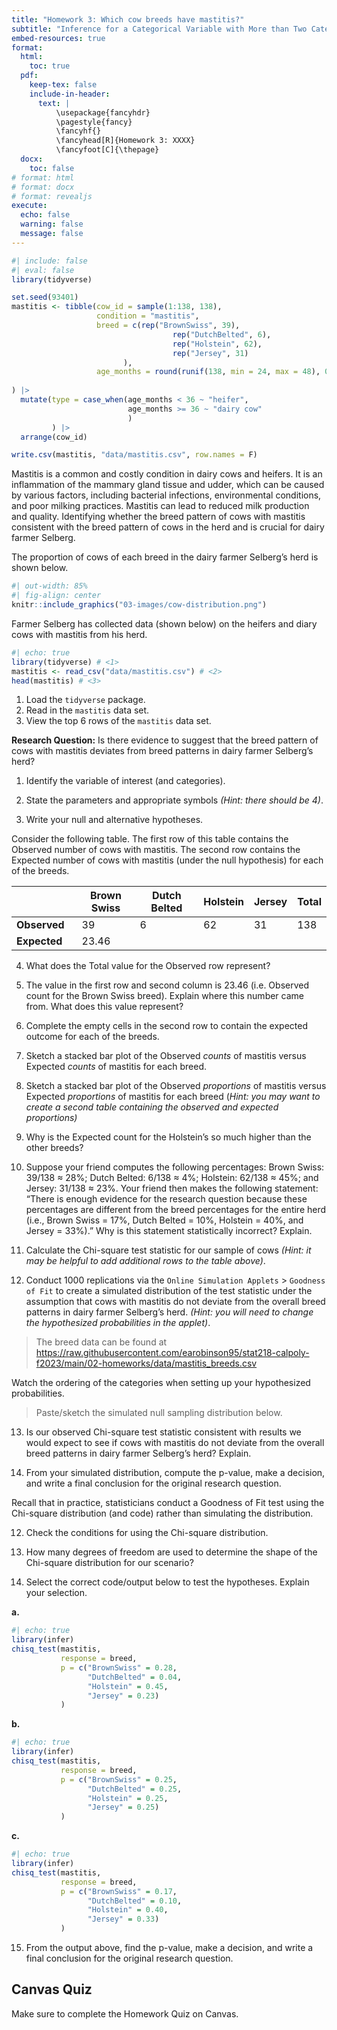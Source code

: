 ```yaml
---
title: "Homework 3: Which cow breeds have mastitis?"
subtitle: "Inference for a Categorical Variable with More than Two Categories"
embed-resources: true
format:
  html:
    toc: true
  pdf:
    keep-tex: false
    include-in-header:
      text: |
          \usepackage{fancyhdr}
          \pagestyle{fancy}
          \fancyhf{}
          \fancyhead[R]{Homework 3: XXXX}
          \fancyfoot[C]{\thepage}
  docx:
    toc: false
# format: html
# format: docx
# format: revealjs
execute:
  echo: false
  warning: false
  message: false
---
```


```r
#| include: false
#| eval: false
library(tidyverse)

set.seed(93401)
mastitis <- tibble(cow_id = sample(1:138, 138),
                   condition = "mastitis",
                   breed = c(rep("BrownSwiss", 39),
                                    rep("DutchBelted", 6),
                                    rep("Holstein", 62),
                                    rep("Jersey", 31)
                         ),
                   age_months = round(runif(138, min = 24, max = 48), 0)
                 
) |> 
  mutate(type = case_when(age_months < 36 ~ "heifer",
                          age_months >= 36 ~ "dairy cow"
                          )
         ) |> 
  arrange(cow_id)

write.csv(mastitis, "data/mastitis.csv", row.names = F)
```

Mastitis is a common and costly condition in dairy cows and heifers. It is an inflammation of the mammary gland tissue and udder, which can be caused by various factors, including bacterial infections, environmental conditions, and poor milking practices. Mastitis can lead to reduced milk production and quality. Identifying whether the breed pattern of cows with mastitis consistent with the breed pattern of cows in the herd and is crucial for dairy farmer Selberg.

\vspace{0.1in}

The proportion of cows of each breed in the dairy farmer Selberg's herd is shown below.

```r
#| out-width: 85%
#| fig-align: center
knitr::include_graphics("03-images/cow-distribution.png")
```

Farmer Selberg has collected data (shown below) on the heifers and diary cows with mastitis from his herd.

```r
#| echo: true
library(tidyverse) # <1>
mastitis <- read_csv("data/mastitis.csv") # <2>
head(mastitis) # <3>
```

1. Load the `tidyverse` package.
2. Read in the `mastitis` data set.
3. View the top 6 rows of the `mastitis` data set.

**Research Question:** Is there evidence to suggest that the breed pattern of cows with mastitis deviates from breed patterns in dairy farmer Selberg's herd?

1.  Identify the variable of interest (and categories).

\vspace{0.5in}

2.  State the parameters and appropriate symbols *(Hint: there should be 4)*.

\vspace{1in}

3.  Write your null and alternative hypotheses.

\vspace{1in}

Consider the following table. The first row of this table contains the Observed number of cows with mastitis. The second row contains the Expected number of cows with mastitis (under the null hypothesis) for each of the breeds.

|              | Brown Swiss | Dutch Belted | Holstein | Jersey | Total |
|--------------|-------------|--------------|----------|--------|-------|
| **Observed** | 39          | 6            | 62       | 31     | 138   |
| **Expected** | 23.46       |              |          |        |       |

\vspace{1in}

4.  What does the Total value for the Observed row represent?

\vspace{0.8in}

5.  The value in the first row and second column is 23.46 (i.e. Observed count for the Brown Swiss breed). Explain where this number came from. What does this value represent?

\vspace{0.8in}

6.  Complete the empty cells in the second row to contain the expected outcome for each of the breeds.

\vspace{0.3in}

7.  Sketch a stacked bar plot of the Observed *counts* of mastitis versus Expected *counts* of mastitis for each breed.

\vspace{2in}

8.  Sketch a stacked bar plot of the Observed *proportions* of mastitis versus Expected *proportions* of mastitis for each breed (*Hint: you may want to create a second table containing the observed and expected proportions)*

\vspace{2in}

9.  Why is the Expected count for the Holstein's so much higher than the other breeds?

\vspace{0.8in}

10. Suppose your friend computes the following percentages: Brown Swiss: 39/138 $\approx$ 28%; Dutch Belted: 6/138 $\approx$ 4%; Holstein: 62/138 $\approx$ 45%; and Jersey: 31/138 $\approx$ 23%. Your friend then makes the following statement: "There is enough evidence for the research question because these percentages are different from the breed percentages for the entire herd (i.e., Brown Swiss = 17%, Dutch Belted = 10%, Holstein = 40%, and Jersey = 33%)." Why is this statement statistically incorrect? Explain.

\vspace{1.2in}

11. Calculate the Chi-square test statistic for our sample of cows *(Hint: it may be helpful to add additional rows to the table above)*.

\vspace{1.2in}

12. Conduct 1000 replications via the `Online Simulation Applets` \> `Goodness of Fit` to create a simulated distribution of the test statistic under the assumption that cows with mastitis do not deviate from the overall breed patterns in dairy farmer Selberg's herd. *(Hint: you will need to change the hypothesized probabilities in the applet)*. 

> The breed data can be found at <https://raw.githubusercontent.com/earobinson95/stat218-calpoly-f2023/main/02-homeworks/data/mastitis_breeds.csv>

::: callout-warning
Watch the ordering of the categories when setting up your hypothesized probabilities.
:::

> Paste/sketch the simulated null sampling distribution below.

\vspace{2.5in}

13. Is our observed Chi-square test statistic consistent with results we would expect to see if cows with mastitis do not deviate from the overall breed patterns in dairy farmer Selberg's herd? Explain.

\vspace{0.8in}

14. From your simulated distribution, compute the p-value, make a decision, and write a final conclusion for the original research question.

\vspace{1.2in}

Recall that in practice, statisticians conduct a Goodness of Fit test using the Chi-square distribution (and code) rather than simulating the distribution.

12. Check the conditions for using the Chi-square distribution.

\vspace{0.8in}

13. How many degrees of freedom are used to determine the shape of the Chi-square distribution for our scenario?

\vspace{0.35in}

14. Select the correct code/output below to test the hypotheses. Explain your selection.

**a.**

```r
#| echo: true
library(infer)
chisq_test(mastitis,
           response = breed,
           p = c("BrownSwiss" = 0.28,
                 "DutchBelted" = 0.04,
                 "Holstein" = 0.45,
                 "Jersey" = 0.23)
           )
```

**b.**

```r
#| echo: true
library(infer)
chisq_test(mastitis,
           response = breed,
           p = c("BrownSwiss" = 0.25,
                 "DutchBelted" = 0.25,
                 "Holstein" = 0.25,
                 "Jersey" = 0.25)
           )
```

**c.**

```r
#| echo: true
library(infer)
chisq_test(mastitis,
           response = breed,
           p = c("BrownSwiss" = 0.17,
                 "DutchBelted" = 0.10,
                 "Holstein" = 0.40,
                 "Jersey" = 0.33)
           )
```

15. From the output above, find the p-value, make a decision, and write a final conclusion for the original research question.

\vspace{1in}

::: callout-caution
## Canvas Quiz

Make sure to complete the Homework Quiz on Canvas.
:::

